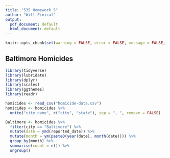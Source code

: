 ```yaml
---
title: "535 Homework 5"
author: "Will Finical"
output:
  pdf_document: default
  html_document: default
---
```


```r
knitr::opts_chunk$set(warning = FALSE, error = FALSE, message = FALSE, include = TRUE)
```

## Baltimore Homicides

```r
library(tidyverse)
library(lubridate)
library(dplyr)
library(scales)
library(ggthemes)
library(readr)
```

```r
homicides <- read_csv("homicide-data.csv")
homicides <- homicides %>%
  unite("city_name", c("city", "state"), sep = ", ", remove = FALSE)
```

```r
Baltimore <- homicides %>%
  filter(city == "Baltimore") %>%
  mutate(date = ymd(reported_date)) %>%
  mutate(month = ym(paste0(year(date), month(date)))) %>%
  group_by(month) %>%
  summarise(count = n()) %>%
  ungroup()

```